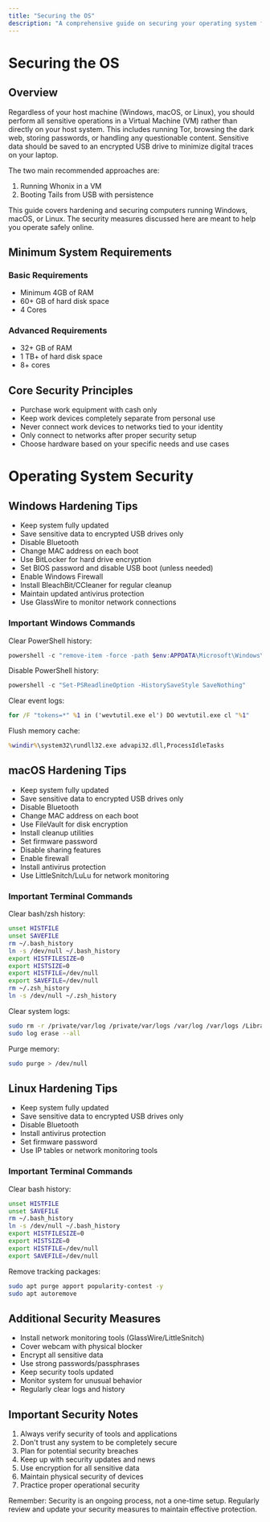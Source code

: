 ```yaml
---
title: "Securing the OS"
description: "A comprehensive guide on securing your operating system for enhanced security and privacy"
---
```



# Securing the OS

## Overview

Regardless of your host machine (Windows, macOS, or Linux), you should perform all sensitive operations in a Virtual Machine (VM) rather than directly on your host system. This includes running Tor, browsing the dark web, storing passwords, or handling any questionable content. Sensitive data should be saved to an encrypted USB drive to minimize digital traces on your laptop.

The two main recommended approaches are:
1. Running Whonix in a VM
2. Booting Tails from USB with persistence

This guide covers hardening and securing computers running Windows, macOS, or Linux. The security measures discussed here are meant to help you operate safely online.

## Minimum System Requirements

### Basic Requirements
- Minimum 4GB of RAM
- 60+ GB of hard disk space  
- 4 Cores

### Advanced Requirements
- 32+ GB of RAM
- 1 TB+ of hard disk space
- 8+ cores

## Core Security Principles

- Purchase work equipment with cash only
- Keep work devices completely separate from personal use
- Never connect work devices to networks tied to your identity
- Only connect to networks after proper security setup
- Choose hardware based on your specific needs and use cases

# Operating System Security

<Tabs>
<TabItem label="Windows Security">

## Windows Hardening Tips

- Keep system fully updated
- Save sensitive data to encrypted USB drives only
- Disable Bluetooth
- Change MAC address on each boot
- Use BitLocker for hard drive encryption
- Set BIOS password and disable USB boot (unless needed)
- Enable Windows Firewall
- Install BleachBit/CCleaner for regular cleanup
- Maintain updated antivirus protection
- Use GlassWire to monitor network connections

### Important Windows Commands

Clear PowerShell history:
```powershell
powershell -c "remove-item -force -path $env:APPDATA\Microsoft\Windows\PowerShell\PSReadLine\ConsoleHost_history.txt"
```

Disable PowerShell history:
```powershell
powershell -c "Set-PSReadlineOption -HistorySaveStyle SaveNothing"
```

Clear event logs:
```cmd
for /F "tokens=*" %1 in ('wevtutil.exe el') DO wevtutil.exe cl "%1"
```

Flush memory cache:
```cmd
%windir%\system32\rundll32.exe advapi32.dll,ProcessIdleTasks
```
</TabItem>

<TabItem label="macOS Security">

## macOS Hardening Tips

- Keep system fully updated
- Save sensitive data to encrypted USB drives only
- Disable Bluetooth
- Change MAC address on each boot
- Use FileVault for disk encryption
- Install cleanup utilities
- Set firmware password
- Disable sharing features
- Enable firewall
- Install antivirus protection
- Use LittleSnitch/LuLu for network monitoring

### Important Terminal Commands

Clear bash/zsh history:
```bash
unset HISTFILE
unset SAVEFILE
rm ~/.bash_history
ln -s /dev/null ~/.bash_history
export HISTFILESIZE=0
export HISTSIZE=0
export HISTFILE=/dev/null
export SAVEFILE=/dev/null
rm ~/.zsh_history
ln -s /dev/null ~/.zsh_history
```

Clear system logs:
```bash
sudo rm -r /private/var/log /private/var/logs /var/log /var/logs /Library/Logs/
sudo log erase --all
```

Purge memory:
```bash
sudo purge > /dev/null
```
</TabItem>

<TabItem label="Linux Security">

## Linux Hardening Tips

- Keep system fully updated
- Save sensitive data to encrypted USB drives only
- Disable Bluetooth
- Install antivirus protection
- Set firmware password
- Use IP tables or network monitoring tools

### Important Terminal Commands

Clear bash history:
```bash
unset HISTFILE
unset SAVEFILE
rm ~/.bash_history
ln -s /dev/null ~/.bash_history
export HISTFILESIZE=0
export HISTSIZE=0
export HISTFILE=/dev/null
export SAVEFILE=/dev/null
```

Remove tracking packages:
```bash
sudo apt purge apport popularity-contest -y
sudo apt autoremove
```
</TabItem>
</Tabs>

## Additional Security Measures

- Install network monitoring tools (GlassWire/LittleSnitch)
- Cover webcam with physical blocker
- Encrypt all sensitive data
- Use strong passwords/passphrases
- Keep security tools updated
- Monitor system for unusual behavior
- Regularly clear logs and history

## Important Security Notes

1. Always verify security of tools and applications
2. Don't trust any system to be completely secure
3. Plan for potential security breaches
4. Keep up with security updates and news
5. Use encryption for all sensitive data
6. Maintain physical security of devices
7. Practice proper operational security

Remember: Security is an ongoing process, not a one-time setup. Regularly review and update your security measures to maintain effective protection.